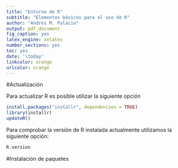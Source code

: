 ```yaml
---
title: "Entorno de R"
subtitle: "Elementos básicos para el uso de R"
author: "Andres M. Palacio"
output: pdf_document
fig_caption: yes
latex_engine: xelatex
number_sections: yes
toc: yes
date: '\today'
linkcolor: orange
urlcolor: orange
---
```


#Actualización

Para actualizar R es posible utilizar la siguiente opción

```r
install.packages("installr", dependencies = TRUE)
library(installr)
updateR()
```

Para comprobar la versión de R instalada actualmente utilizamos la siguiente opción:

```r
R.version
```


#Instalación de paquetes